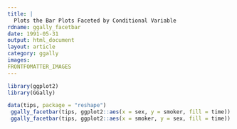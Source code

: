 ```yaml
---
title: |
  Plots the Bar Plots Faceted by Conditional Variable
rdname: ggally_facetbar
date: 1991-05-31
output: html_document
layout: article
category: ggally
images:
FRONTFOMATTER_IMAGES
---
```


```r
library(ggplot2)
library(GGally)
```

```r

data(tips, package = "reshape")
 ggally_facetbar(tips, ggplot2::aes(x = sex, y = smoker, fill = time))
 ggally_facetbar(tips, ggplot2::aes(x = smoker, y = sex, fill = time))



```